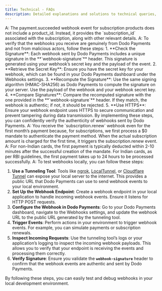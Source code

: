 ```yaml
---
title: Technical - FAQs
description: Detailed explanations and solutions to technical queries, including troubleshooting, integrations, and system requirements, ensuring seamless implementation and performance.
---
```


<Accordion title="Q1: Why didn't I receive the product id in the payment.succeeded webhook for a subscription product?">
  A: The payment.succeeded webhook event for subscription products does not include a product_id. Instead, it provides the `subscription_id` associated with the subscription, along with other relevant details.
</Accordion>

<Accordion title="Q2: How do I verify the webhooks I receive are actually from dodo payments and not from any malicious actors?">
  A: To verify that the webhooks you receive are genuinely from Dodo Payments and not from malicious actors, follow these steps:
    1. **Check the Signature**: Each webhook sent by Dodo Payments includes a unique signature in the **`webhook-signature`** header. This signature is generated using your webhook’s secret key and the payload of the event.
    2. **Retrieve the Secret Key**: Ensure you have the secret key for your webhook, which can be found in your Dodo Payments dashboard under the Webhooks settings.
    3. **Recompute the Signature**: Use the same signing algorithm (HMAC-SHA256) as Dodo Payments to compute the signature on your server. Use the payload of the webhook and your webhook secret key.
    4. **Compare Signatures**: Compare the recomputed signature with the one provided in the **`webhook-signature`** header. If they match, the webhook is authentic; if not, it should be rejected.
    5. **Use HTTPS**: Ensure your webhook endpoint uses HTTPS to secure communication and prevent tampering during data transmission.
  By implementing these steps, you can confidently verify the authenticity of webhooks sent by Dodo Payments. 
</Accordion>

<Accordion title="Q3: Why am I receiving a subscription.renew webhook even for the first month payment?">
  A: You receive the `subscription.renew` webhook even for the first month’s payment because, for subscriptions, we first process a $0 mandate to authenticate the payment method. When the actual subscription amount is charged for the first time, it triggers the subscription.renew event. 
</Accordion>

<Accordion title="Q4: How long does it take to deduct the payment after a successful mandate is created?">
  A: For non-Indian cards, the first payment is typically deducted within 2-10 minutes after the successful creation of the mandate.
For Indian cards, as per RBI guidelines, the first payment takes up to 24 hours to be processed successfully.
</Accordion>

<Accordion title="Q5: How can I test webhooks locally?">
  A: To test webhooks locally, you can follow these steps:
  
1. **Use a Tunneling Tool**: Tools like [ngrok](https://ngrok.com/), [LocalTunnel](https://localtunnel.github.io/www/), or [Cloudflare Tunnel](https://developers.cloudflare.com/cloudflare-one/connections/connect-apps/) can expose your local server to the internet. This provides a public URL that Dodo Payments can use to send webhook events to your local environment.
2. **Set Up the Webhook Endpoint**: Create a webhook endpoint in your local application to handle incoming webhook events. Ensure it listens for HTTP POST requests.
3. **Configure the Webhook in Dodo Payments**: Go to your Dodo Payments dashboard, navigate to the Webhooks settings, and update the webhook URL to the public URL generated by the tunneling tool.
4. **Trigger Events**:  Perform actions in your environment to trigger webhook events. For example, you can simulate payments or subscription renewals.
5. **Inspect Incoming Requests**: Use the tunneling tool’s logs or your application’s logging to inspect the incoming webhook payloads. This allows you to verify that your endpoint is receiving the events and processing them correctly.
6. **Verify Signature**: Ensure you validate the **`webhook-signature`** header to confirm that the webhook events are authentic and sent by Dodo Payments.

By following these steps, you can easily test and debug webhooks in your local development environment.
</Accordion>

